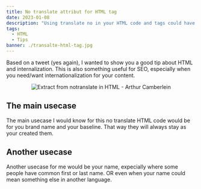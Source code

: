 ```yaml
---
title: No translate attribut for HTML tag
date: 2023-01-08
description: "Using translate no in your HTML code and tags could have a big impact on how search engines detect your website!"
tags:
  - HTML
  - Tips
banner: ./transalte-html-tag.jpg
---
```


Based on a tweet (yes again), I wanted to show you a good tip about HTML and internalization. This is also something useful for SEO, especially when you need/want internationalization for your content.

<p align="center">
  <img src="./transalte-html-tag.jpg" alt="Extract from notranslate in HTML - Arthur Camberlein" title="Extract from notranslate in HTML" />
</p>

## The main usecase

The main usecase I would know for this no translate HTML code would be for you brand name and your baseline. That way they will always stay as your created them.

## Another usecase

Another usecase for me would be your name, expecially where some people have common first or last name. OR even when your name could mean something else in another language.